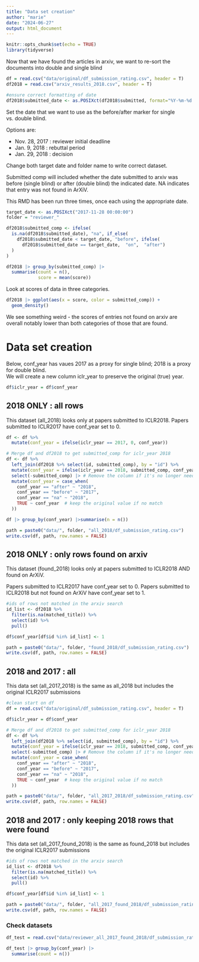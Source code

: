 ```yaml
---
title: "Data set creation"
author: "marie"
date: "2024-06-27"
output: html_document
---
```


```r
knitr::opts_chunk$set(echo = TRUE)
library(tidyverse)
```

Now that we have found the articles in arxiv, we want to re-sort the documents into double and single blind
```r
df = read.csv("data/original/df_submission_rating.csv", header = T)
df2018 = read.csv("arxiv_results_2018.csv", header = T)

#ensure correct formatting of date
df2018$submitted_date <- as.POSIXct(df2018$submitted, format="%Y-%m-%d %H:%M:%S")
```

Set the date that we want to use as the before/after marker for single vs. double blind. 

Options are:

- Nov. 28, 2017 : reviewer initial deadline
- Jan. 9, 2018 : rebuttal period
- Jan. 29, 2018 : decision

Change both target date and folder name to write correct dataset. 

Submitted comp will included whether the date submitted to arxiv was before (single blind) or after (double blind) the indicated date. NA indicates that entry was not found in ArXiV. 

This RMD has been run three times, once each using the appropriate date. 

```r
target_date <- as.POSIXct("2017-11-28 00:00:00")
folder = "reviewer_"

df2018$submitted_comp <- ifelse(
  is.na(df2018$submitted_date), "na", if_else(
    df2018$submitted_date < target_date, "before", ifelse(
      df2018$submitted_date == target_date,  "on",  "after")
  )
)
```

```r
df2018 |> group_by(submitted_comp) |>
  summarise(count = n(), 
            score = mean(score)) 
```

Look at scores of data in three categories. 

```r
df2018 |> ggplot(aes(x = score, color = submitted_comp)) +
  geom_density()
```

We see something weird - the scores of entries not found on arxiv are overall notably lower than both categories of those that are found. 

# Data set creation

Below, conf_year has vaues 2017 as a proxy for single blind; 2018 is a proxy for double blind.  
We will create a new column iclr_year to preserve the original (true) year.

```r
df$iclr_year = df$conf_year
```

## 2018 ONLY : all rows

This dataset (all_2018) looks only at papers submitted to ICLR2018. Papers submitted to ICLR2017 have conf_year set to 0. 

```r
df <- df %>%
  mutate(conf_year = ifelse(iclr_year == 2017, 0, conf_year))
```


```r
# Merge df and df2018 to get submitted_comp for iclr_year 2018
df <- df %>%
  left_join(df2018 %>% select(id, submitted_comp), by = "id") %>%
  mutate(conf_year = ifelse(iclr_year == 2018, submitted_comp, conf_year)) %>%
  select(-submitted_comp) |> # Remove the column if it's no longer needed 
  mutate(conf_year = case_when(
    conf_year == "after" ~ "2018",
    conf_year == "before" ~ "2017",
    conf_year == "na" ~ "2018",
    TRUE ~ conf_year  # keep the original value if no match
  ))
```

```r
df |> group_by(conf_year) |>summarise(n = n())
```

```r
path = paste0("data/", folder, "all_2018/df_submission_rating.csv")
write.csv(df, path, row.names = FALSE)
```


## 2018 ONLY : only rows found on arxiv

This dataset (found_2018) looks only at papers submitted to ICLR2018 AND found on ArXiV. 

Papers submitted to ICLR2017 have conf_year set to 0. 
Papers submitted to ICLR2018 but not found on ArXiV have conf_year set to 1.

```r
#ids of rows not matched in the arxiv search
id_list <- df2018 %>%
  filter(is.na(matched_title)) %>%
  select(id) %>%
  pull()
```

```r
df$conf_year[df$id %in% id_list] <- 1
```

```r
path = paste0("data/", folder, "found_2018/df_submission_rating.csv")
write.csv(df, path, row.names = FALSE)
```


## 2018 and 2017 : all

This data set (all_2017_2018) is the same as all_2018 but includes the original ICLR2017 submissions

```r
#clean start on df
df = read.csv("data/original/df_submission_rating.csv", header = T)
```

```r
df$iclr_year = df$conf_year
```

```r
# Merge df and df2018 to get submitted_comp for iclr_year 2018
df <- df %>%
  left_join(df2018 %>% select(id, submitted_comp), by = "id") %>%
  mutate(conf_year = ifelse(iclr_year == 2018, submitted_comp, conf_year)) %>%
  select(-submitted_comp) |> # Remove the column if it's no longer needed 
  mutate(conf_year = case_when(
    conf_year == "after" ~ "2018",
    conf_year == "before" ~ "2017",
    conf_year == "na" ~ "2018",
    TRUE ~ conf_year  # keep the original value if no match
  ))
```




```r
path = paste0("data/", folder, "all_2017_2018/df_submission_rating.csv")
write.csv(df, path, row.names = FALSE)
```

## 2018 and 2017 : only keeping 2018 rows that were found

This data set (all_2017_found_2018) is the same as found_2018 but includes the original ICLR2017 submissions


```r
#ids of rows not matched in the arxiv search
id_list <- df2018 %>%
  filter(is.na(matched_title)) %>%
  select(id) %>%
  pull()
```

```r
df$conf_year[df$id %in% id_list] <- 1
```

```r
path = paste0("data/", folder, "all_2017_found_2018/df_submission_rating.csv")
write.csv(df, path, row.names = FALSE)
```



### Check datasets

```r
df_test = read.csv("data/reviewer_all_2017_found_2018/df_submission_rating.csv", header = T)
```

```r
df_test |> group_by(conf_year) |>
  summarise(count = n()) 
```
